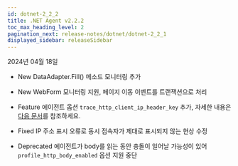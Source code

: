 ```yaml
---
id: dotnet-2_2_2
title: .NET Agent v2.2.2
toc_max_heading_level: 2
pagination_next: release-notes/dotnet/dotnet-2_2_1
displayed_sidebar: releaseSidebar
---
```


2024년 04월 18일

- <Status>New</Status> DataAdapter.Fill() 메소드 모니터링 추가

- <Status>New</Status> WebForm 모니터링 지원, 페이지 이동 이벤트를 트랜잭션으로 처리

- <Status>Feature</Status> 에이전트 옵션 <code>trace_http_client_ip_header_key</code> 추가, 자세한 내용은 [다음 문서](../../dotnet/agent-number-of-user#trace_http_client_ip_header_key)를 참조하세요.

- <Status>Fixed</Status> IP 주소 표시 오류로 동시 접속자가 제대로 표시되지 않는 현상 수정

- <Status>Deprecated</Status> 에이전트가 body를 읽는 동안 충돌이 일어날 가능성이 있어 <code>profile_http_body_enabled</code> 옵션 지원 중단